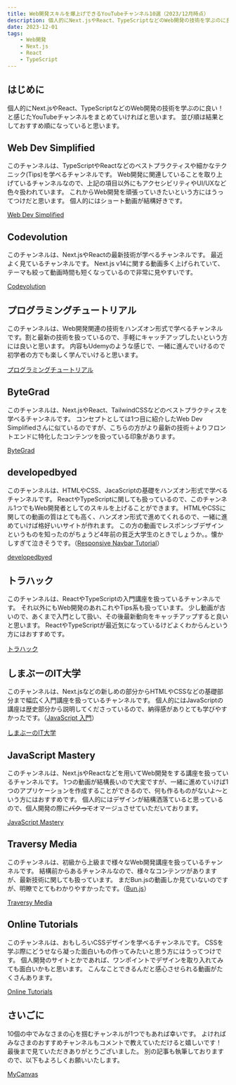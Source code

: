 ```yaml
---
title: Web開発スキルを爆上げできるYouTubeチャンネル10選（2023/12月時点）
description: 個人的にNext.jsやReact、TypeScriptなどのWeb開発の技術を学ぶのに良い！と感じたYouTubeチャンネルまとめ
date: 2023-12-01
tags:
    - Web開発
    - Next.js
    - React
    - TypeScript
---
```


## はじめに
個人的にNext.jsやReact、TypeScriptなどのWeb開発の技術を学ぶのに良い！と感じたYouTubeチャンネルをまとめていければと思います。
並び順は結果としておすすめ順になっていると思います。

## Web Dev Simplified
このチャンネルは、TypeScriptやReactなどのベストプラクティスや細かなテクニック(Tips)を学べるチャンネルです。
Web開発に関連していることを取り上げているチャンネルなので、上記の項目以外にもアクセシビリティやUI/UXなど色々扱われています。
これからWeb開発を頑張っていきたいという方にはうってつけだと思います。
個人的にはショート動画が結構好きです。

[Web Dev Simplified](https://www.youtube.com/@WebDevSimplified)

## Codevolution
このチャンネルは、Next.jsやReactの最新技術が学べるチャンネルです。
最近よく見ているチャンネルです。
Next.js v14に関する動画多く上げられていて、テーマも絞って動画時間も短くなっているので非常に見やすいです。

[Codevolution](https://www.youtube.com/@Codevolution)

## プログラミングチュートリアル
このチャンネルは、Web開発関連の技術をハンズオン形式で学べるチャンネルです。割と最新の技術を扱っているので、手軽にキャッチアップしたいという方には良いと思います。
内容もUdemyのような感じで、一緒に進んでいけるので初学者の方でも楽しく学んでいけると思います。


[プログラミングチュートリアル](https://www.youtube.com/@user-hl9uv6cv7k)

## ByteGrad
このチャンネルは、Next.jsやReact、TailwindCSSなどのベストプラクティスを学べるチャンネルです。
コンセプトとしては1つ目に紹介したWeb Dev Simplifiedさんに似ているのですが、こちらの方がより最新の技術＋よりフロントエンドに特化したコンテンツを扱っている印象があります。

[ByteGrad](https://www.youtube.com/@ByteGrad)

## developedbyed
このチャンネルは、HTMLやCSS、JacaScriptの基礎をハンズオン形式で学べるチャンネルです。
ReactやTypeScriptに関しても扱っているので、このチャンネル1つでもWeb開発者としてのスキルを上げることができます。
HTMLやCSSに関しての動画の質はとても高く、ハンズオン形式で進めてくれるので、一緒に進めていけば格好いいサイトが作れます。
この方の動画でレスポンシブデザインというものを知ったのがちょうど4年前の貧乏大学生のときでしょうか。。懐かしすぎて泣きそうです。（[Responsive Navbar Tutorial](https://youtu.be/gXkqy0b4M5g?si=8bSKuqdT4XXpe6qh)）

[developedbyed](https://www.youtube.com/@developedbyed)


## トラハック
このチャンネルは、ReactやTypeScriptの入門講座を扱っているチャンネルです。
それ以外にもWeb開発のあれこれやTips系も扱っています。
少し動画が古いので、あくまで入門として扱い、その後最新動向をキャッチアップすると良いと思います。
ReactやTypeScriptが最近気になっているけどよくわからんという方にはおすすめです。

[トラハック](https://www.youtube.com/@1492tiger)

## しまぶーのIT大学
このチャンネルは、Next.jsなどの新しめの部分からHTMLやCSSなどの基礎部分まで幅広く入門講座を扱っているチャンネルです。
個人的にはJavaScriptの講座は歴史部分から説明してくださっているので、納得感がありとても学びやすかったです。（[JavaScript 入門](https://youtu.be/pnsieVYy72M?si=GspnoflG2SH75Tvl)）

[しまぶーのIT大学](https://www.youtube.com/@shimabu_it)

## JavaScript Mastery
このチャンネルは、Next.jsやReactなどを用いてWeb開発をする講座を扱っているチャンネルです。
1つの動画が結構長いので大変ですが、一緒に進めていけば1つのアプリケーションを作成することができるので、何も作るものがないよ〜という方にはおすすめです。
個人的にはデザインが結構洒落ていると思っているので、個人開発の際に~~パクって~~オマージュさせていただいております。

[JavaScript Mastery](https://www.youtube.com/@javascriptmastery)

## Traversy Media
このチャンネルは、初級から上級まで様々なWeb開発講座を扱っているチャンネルです。
結構前からあるチャンネルなので、様々なコンテンツがありますが、最新技術に関しても扱っています。
まだBun.jsの動画しか見ていないのですが、明瞭でとてもわかりやすかったです。（[Bun.js](https://youtu.be/U4JVw8K19uY?si=3eBdteaoXefCfDDb)）

[Traversy Media](https://www.youtube.com/@TraversyMedia)

## Online Tutorials
このチャンネルは、おもしろいCSSデザインを学べるチャンネルです。
CSSを学ぶ際にどうせなら凝った面白いもの作ってみたいと思う方にはうってつけです。
個人開発のサイトとかであれば、ワンポイントでデザインを取り入れてみても面白いかもと思います。
こんなことできるんだと感心させられる動画がたくさんあります。

[Online Tutorials](https://www.youtube.com/@OnlineTutorialsYT)

## さいごに
10個の中でみなさまの心を掴むチャンネルが1つでもあれば幸いです。
よければみなさまのおすすめチャンネルもコメントで教えていただけると嬉しいです！
最後まで見ていただきありがとうございました。
別の記事も執筆しておりますので、以下もよろしくお願いいたします。

[MyCanvas](https://www.yoshiki-maruya.com/)